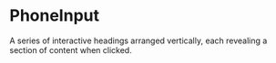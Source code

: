 # PhoneInput
A series of interactive headings arranged vertically, each revealing a section of content when clicked.




